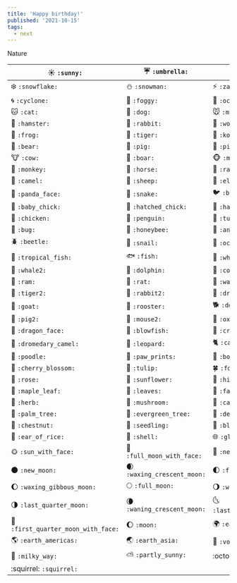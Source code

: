 ```yaml
---
title: 'Happy birthday!'
published: '2021-10-15'
tags:
  - next
---
```


Nature

| :sunny: `:sunny:` | :umbrella: `:umbrella:` | :cloud: `:cloud:` |
|---|---|---|
| ❄️ `:snowflake:` | :snowman: `:snowman:` | :zap: `:zap:` |
| :cyclone: `:cyclone:` | :foggy: `:foggy:` | :ocean: `:ocean:` |
| :cat: `:cat:` | :dog: `:dog:` | :mouse: `:mouse:` |
| :hamster: `:hamster:` | :rabbit: `:rabbit:` | :wolf: `:wolf:` |
| :frog: `:frog:` | :tiger: `:tiger:` | :koala: `:koala:` |
| :bear: `:bear:` | :pig: `:pig:` | :pig_nose: `:pig_nose:` |
| :cow: `:cow:` | :boar: `:boar:` | :monkey_face: `:monkey_face:` |
| :monkey: `:monkey:` | :horse: `:horse:` | :racehorse: `:racehorse:` |
| :camel: `:camel:` | :sheep: `:sheep:` | :elephant: `:elephant:` |
| :panda_face: `:panda_face:` | :snake: `:snake:` | :bird: `:bird:` |
| :baby_chick: `:baby_chick:` | :hatched_chick: `:hatched_chick:` | :hatching_chick: `:hatching_chick:` |
| :chicken: `:chicken:` | :penguin: `:penguin:` | :turtle: `:turtle:` |
| :bug: `:bug:` | :honeybee: `:honeybee:` | :ant: `:ant:` |
| :beetle: `:beetle:` | :snail: `:snail:` | :octopus: `:octopus:` |
| :tropical_fish: `:tropical_fish:` | :fish: `:fish:` | :whale: `:whale:` |
| :whale2: `:whale2:` | :dolphin: `:dolphin:` | :cow2: `:cow2:` |
| :ram: `:ram:` | :rat: `:rat:` | :water_buffalo: `:water_buffalo:` |
| :tiger2: `:tiger2:` | :rabbit2: `:rabbit2:` | :dragon: `:dragon:` |
| :goat: `:goat:` | :rooster: `:rooster:` | :dog2: `:dog2:` |
| :pig2: `:pig2:` | :mouse2: `:mouse2:` | :ox: `:ox:` |
| :dragon_face: `:dragon_face:` | :blowfish: `:blowfish:` | :crocodile: `:crocodile:` |
| :dromedary_camel: `:dromedary_camel:` | :leopard: `:leopard:` | :cat2: `:cat2:` |
| :poodle: `:poodle:` | :paw_prints: `:paw_prints:` | :bouquet: `:bouquet:` |
| :cherry_blossom: `:cherry_blossom:` | :tulip: `:tulip:` | :four_leaf_clover: `:four_leaf_clover:` |
| :rose: `:rose:` | :sunflower: `:sunflower:` | :hibiscus: `:hibiscus:` |
| :maple_leaf: `:maple_leaf:` | :leaves: `:leaves:` | :fallen_leaf: `:fallen_leaf:` |
| :herb: `:herb:` | :mushroom: `:mushroom:` | :cactus: `:cactus:` |
| :palm_tree: `:palm_tree:` | :evergreen_tree: `:evergreen_tree:` | :deciduous_tree: `:deciduous_tree:` |
| :chestnut: `:chestnut:` | :seedling: `:seedling:` | :blossom: `:blossom:` |
| :ear_of_rice: `:ear_of_rice:` | :shell: `:shell:` | :globe_with_meridians: `:globe_with_meridians:` |
| :sun_with_face: `:sun_with_face:` | :full_moon_with_face: `:full_moon_with_face:` | :new_moon_with_face: `:new_moon_with_face:` |
| :new_moon: `:new_moon:` | :waxing_crescent_moon: `:waxing_crescent_moon:` | :first_quarter_moon: `:first_quarter_moon:` |
| :waxing_gibbous_moon: `:waxing_gibbous_moon:` | :full_moon: `:full_moon:` | :waning_gibbous_moon: `:waning_gibbous_moon:` |
| :last_quarter_moon: `:last_quarter_moon:` | :waning_crescent_moon: `:waning_crescent_moon:` | :last_quarter_moon_with_face: `:last_quarter_moon_with_face:` |
| :first_quarter_moon_with_face: `:first_quarter_moon_with_face:` | :moon: `:moon:` | :earth_africa: `:earth_africa:` |
| :earth_americas: `:earth_americas:` | :earth_asia: `:earth_asia:` | :volcano: `:volcano:` |
| :milky_way: `:milky_way:` | :partly_sunny: `:partly_sunny:` | :octocat: `:octocat:` |
| :squirrel: `:squirrel:` |

